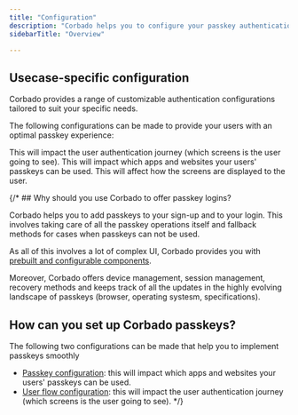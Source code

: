 ```yaml
---
title: "Configuration"
description: "Corbado helps you to configure your passkey authentication specific to your application."
sidebarTitle: "Overview"

---
```


## Usecase-specific configuration

Corbado provides a range of customizable authentication configurations tailored to suit your specific needs.

The following configurations can be made to provide your users with an optimal passkey experience:

<CardGroup cols={1}>
<Card title="User flow configuration" href="/overview/configuration/user-flow-configuration">
This will impact the user authentication journey (which screens is the user going to see).
</Card>
<Card title="Passkey configuration" href="/overview/configuration/passkey-configuration">
This will impact which apps and websites your users' passkeys can be used.
</Card>
<Card title="UI-Components configuration" href="/frontend-integration/ui-components/customization">
This will affect how the screens are displayed to the user.
</Card>
</CardGroup>





{/* ## Why should you use Corbado to offer passkey logins?

Corbado helps you to add passkeys to your sign-up and to your login. This involves taking care of all the passkey operations itself and fallback methods for cases when passkeys can not be used.&#x20;

As all of this involves a lot of complex UI, Corbado provides you with [prebuilt and configurable components](/frontend-integration/ui-components/).&#x20;

Moreover, Corbado offers device management, session management, recovery methods and keeps track of all the updates in the highly evolving landscape of passkeys (browser, operating systesm, specifications).

## How can you set up Corbado passkeys?

The following two configurations can be made that help you to implement passkeys smoothly

- [Passkey configuration](/overview/sign-up-and-login-with-passkeys/passkey-configuration): this will impact which apps and websites your users' passkeys can be used.
- [User flow configuration](/overview/sign-up-and-login-with-passkeys/user-flow-configuration): this will impact the user authentication journey (which screens is the user going to see).
*/}